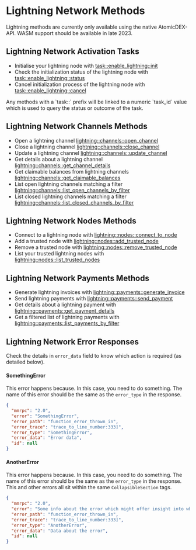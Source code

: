 # Lightning Network Methods

<Note>
Lightning methods are currently only available using the native AtomicDEX-API. WASM support should be available in late 2023.
</Note>


## Lightning Network Activation Tasks

- Initialise your lightning node with [task::enable_lightning::init](/atomicdex/api/v20-dev/lightning/activation#init)
- Check the initialization status of the lightning node with [task::enable_lightning::status](/atomicdex/api/v20-dev/lightning/activation#status)
- Cancel initialization process of the lightning node with [task::enable_lightning::cancel](/atomicdex/api/v20-dev/lightning/activation#cancel)

<Note>
Any methods with a `task::` prefix will be linked to a numeric `task_id` value which is used to query the status or outcome of the task.
</Note>


## Lightning Network Channels Methods

- Open a lightning channel [lightning::channels::open_channel](/atomicdex/api/v20-dev/lightning/channels#open_channel)
- Close a lightning channel [lightning::channels::close_channel](/atomicdex/api/v20-dev/lightning/channels#close_channel)
- Update a lightning channel [lightning::channels::update_channel](/atomicdex/api/v20-dev/lightning/channels#update_channel)
- Get details about a lightning channel [lightning::channels::get_channel_details](/atomicdex/api/v20-dev/lightning/channels#get_channel_details)
- Get claimable balances from lightning channels [lightning::channels::get_claimable_balances](/atomicdex/api/v20-dev/lightning/channels#get_claimable_balances)
- List open lightning channels matching a filter [lightning::channels::list_open_channels_by_filter](/atomicdex/api/v20-dev/lightning/channels#list_open_channels_by_filter)
- List closed lightning channels matching a filter [lightning::channels::list_closed_channels_by_filter](/atomicdex/api/v20-dev/lightning/channels#list_closed_channels_by_filter)


## Lightning Network Nodes Methods

- Connect to a lightning node with [lightning::nodes::connect_to_node](/atomicdex/api/v20-dev/lightning/nodes#connect_to_node)
- Add a trusted node with [lightning::nodes::add_trusted_node](/atomicdex/api/v20-dev/lightning/nodes#add_trusted_node)
- Remove a trusted node with [lightning::nodes::remove_trusted_node](/atomicdex/api/v20-dev/lightning/nodes#remove_trusted_node)
- List your trusted lightning nodes with [lightning::nodes::list_trusted_nodes](/atomicdex/api/v20-dev/lightning/nodes#list_trusted_nodes)


## Lightning Network Payments Methods

- Generate lightning invoices with [lightning::payments::generate_invoice](/atomicdex/api/v20-dev/lightning/payments#generate_invoice)
- Send lightning payments with [lightning::payments::send_payment](/atomicdex/api/v20-dev/lightning/payments#send_payment)
- Get details about a lightning payment with [lightning::payments::get_payment_details](/atomicdex/api/v20-dev/lightning/payments#get_payment_details)
- Get a filtered list of lightning payments with [lightning::payments::list_payments_by_filter](/atomicdex/api/v20-dev/lightning/payments#list_payments_by_filter)


## Lightning Network Error Responses

Check the details in `error_data` field to know which action is required (as detailed below).

<CollapsibleSection expandedText='Hide Errors' collapsedText='Show Errors'>


#### SomethingError

This error happens because. In this case, you need to do something.
The name of this error should be the same as the `error_type` in the response.

```json
{
  "mmrpc": "2.0",
  "error": "SomethingError",
  "error_path": "function_error_thrown_in",
  "error_trace": "trace_to_line_number:333]",
  "error_type": "SomethingError",
  "error_data": "Error data",
  "id": null
}
```

#### AnotherError

This error happens because. In this case, you need to do something.
The name of this error should be the same as the `error_type` in the response.
This and other errors all sit within the same `CollapsibleSection` tags.

```json
{
  "mmrpc": "2.0",
  "error": "Some info about the error which might offer insight into what went wrong",
  "error_path": "function_error_thrown_in",
  "error_trace": "trace_to_line_number:333]",
  "error_type": "AnotherError",
  "error_data": "Data about the error",
  "id": null
}
```

</CollapsibleSection>
